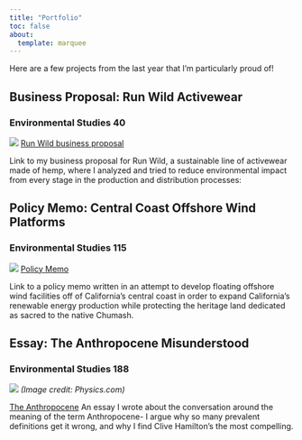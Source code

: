 ```yaml
---
title: "Portfolio"
toc: false
about: 
  template: marquee
---
```


Here are a few projects from the last year that I'm particularly proud of! 

## Business Proposal: Run Wild Activewear
### Environmental Studies 40
![](media/runwild.jpg)
[Run Wild business proposal](https://docs.google.com/presentation/d/1yYtvp1Isg6iQK9o2rOnBSuzVZP3A8twLal_NiPm-Wa0/edit?usp=sharing)

Link to my business proposal for Run Wild, a sustainable line of activewear made of hemp, where I analyzed and tried to reduce environmental impact from every stage in the production and distribution processes: 

## Policy Memo: Central Coast Offshore Wind Platforms
### Environmental Studies 115
![](media/memo.jpg)
[Policy Memo](https://docs.google.com/document/d/1tPJL7Do3CeJxtlXkTC8CDFajmi5sJH1r2DRozK18ss8/edit?usp=sharing)

Link to a policy memo written in an attempt to develop floating offshore wind facilities off of California's central coast in order to expand California's renewable energy production while protecting the heritage land dedicated as sacred to the native Chumash. 

## Essay: The Anthropocene Misunderstood
### Environmental Studies 188

![](media/anthropocene.jpg)
*(Image credit: Physics.com)*


[The Anthropocene](https://docs.google.com/document/d/1aPfQPiFG_G48kCIJA3pUYZWmtppHg1eQP_JSXsbIqgM/edit?usp=sharing)
An essay I wrote about the conversation around the meaning of the term Anthropocene- I argue why so many prevalent definitions get it wrong, and why I find Clive Hamilton's the most compelling. 



